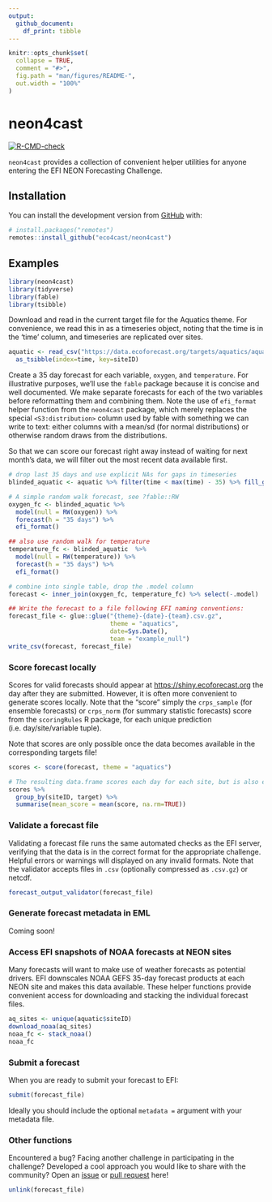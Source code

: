 ```yaml
---
output: 
  github_document:
    df_print: tibble
---
```


<!-- README.md is generated from README.Rmd. Please edit that file -->

```r
knitr::opts_chunk$set(
  collapse = TRUE,
  comment = "#>",
  fig.path = "man/figures/README-",
  out.width = "100%"
)
```

# neon4cast

<!-- badges: start -->
  [![R-CMD-check](https://github.com/eco4cast/neon4cast/workflows/R-CMD-check/badge.svg)](https://github.com/eco4cast/neon4cast/actions)
<!-- badges: end -->

`neon4cast` provides a collection of convenient helper utilities for anyone entering the EFI NEON Forecasting Challenge.  

## Installation

You can install the development version from [GitHub](https://github.com/) with:

``` r
# install.packages("remotes")
remotes::install_github("eco4cast/neon4cast")
```

## Examples

```r
library(neon4cast)
library(tidyverse)
library(fable)
library(tsibble)
```

Download and read in the current target file for the Aquatics theme.  For convenience, we read this in as 
a timeseries object, noting that the time is in the 'time' column, and timeseries are replicated over sites.

```r
aquatic <- read_csv("https://data.ecoforecast.org/targets/aquatics/aquatics-targets.csv.gz") %>% 
  as_tsibble(index=time, key=siteID)
```

Create a 35 day forecast for each variable, `oxygen`, and `temperature`.  For illustrative purposes, we'll use the `fable` package because it is concise and well documented.  We make separate forecasts for each of the two variables before reformatting them and combining them.  Note the use of `efi_format` helper function from the `neon4cast` package, which merely replaces the special `<S3:distribution>` column used by fable with something we can write to text: either columns with a mean/sd (for normal distributions) or otherwise random draws from the distributions. 

So that we can score our forecast right away instead of waiting for next month's data, we will filter out the most recent data available first.  

```r
# drop last 35 days and use explicit NAs for gaps in timeseries
blinded_aquatic <- aquatic %>% filter(time < max(time) - 35) %>% fill_gaps()

# A simple random walk forecast, see ?fable::RW
oxygen_fc <- blinded_aquatic %>%
  model(null = RW(oxygen)) %>%
  forecast(h = "35 days") %>%
  efi_format()

## also use random walk for temperature
temperature_fc <- blinded_aquatic  %>%
  model(null = RW(temperature)) %>%
  forecast(h = "35 days") %>%
  efi_format()

# combine into single table, drop the .model column
forecast <- inner_join(oxygen_fc, temperature_fc) %>% select(-.model)

## Write the forecast to a file following EFI naming conventions:
forecast_file <- glue::glue("{theme}-{date}-{team}.csv.gz",
                            theme = "aquatics", 
                            date=Sys.Date(),
                            team = "example_null")
write_csv(forecast, forecast_file)

```

### Score forecast locally

Scores for valid forecasts should appear at <https://shiny.ecoforecast.org> the day after they are submitted.  However, it is often more convenient to generate scores locally. Note that the "score" simply the `crps_sample` (for ensemble forecasts) or `crps_norm` (for summary statistic forecasts) score from the
`scoringRules` R package, for each unique prediction (i.e. day/site/variable tuple). 

Note that scores are only possible once the data becomes available in the corresponding targets file! 

```r
scores <- score(forecast, theme = "aquatics")

# The resulting data.frame scores each day for each site, but is also easy to summarize:
scores %>% 
  group_by(siteID, target) %>% 
  summarise(mean_score = mean(score, na.rm=TRUE))
```


### Validate a forecast file

Validating a forecast file runs the same automated checks as the EFI server, verifying that the 
data is in the correct format for the appropriate challenge.  Helpful errors or warnings will 
displayed on any invalid formats.  Note that the validator accepts files in `.csv` (optionally 
compressed as `.csv.gz`) or netcdf.

```r
forecast_output_validator(forecast_file)
```

### Generate forecast metadata in EML

Coming soon!

### Access EFI snapshots of NOAA forecasts at NEON sites

Many forecasts will want to make use of weather forecasts as potential drivers. EFI downscales NOAA GEFS 35-day forecast products at each NEON site and makes this data available. These helper functions provide convenient access for downloading and stacking the individual forecast files. 

```r
aq_sites <- unique(aquatic$siteID)
download_noaa(aq_sites)
noaa_fc <- stack_noaa()
noaa_fc
```

### Submit a forecast

When you are ready to submit your forecast to EFI:

```r
submit(forecast_file)
```

Ideally you should include the optional `metadata = ` argument with your metadata file. 

### Other functions

Encountered a bug?  Facing another challenge in participating in the challenge? Developed a cool approach you would like to share with the community? Open an [issue](https://github.com/eco4cast/neon4cast/issues) or [pull request](https://github.com/eco4cast/neon4cast/pulls) here!


```r
unlink(forecast_file)
```